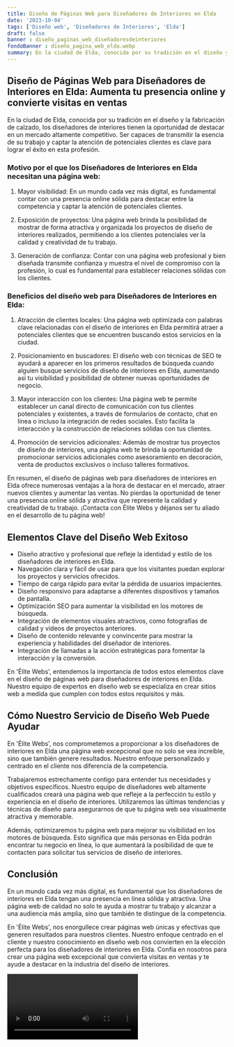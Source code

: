 ```yaml
---
title: Diseño de Páginas Web para Diseñadores de Interiores en Elda
date: '2023-10-04'
tags: ['Diseño web', 'Diseñadores de Interiores', 'Elda']
draft: false
banner : diseño_paginas_web_diseñadoresdeinteriores
fondoBanner : diseño_pagina_web_elda.webp
summary: En la ciudad de Elda, conocida por su tradición en el diseño y la fabricación de calzado, los diseñadores de interiores tienen la oportunidad de destacar en un mercado altamente competitivo. Ser capaces de transmitir la esencia de su trabajo y captar la atención de potenciales clientes es clave para lograr el éxito en esta profesión.
---
```


## Diseño de Páginas Web para Diseñadores de Interiores en Elda: Aumenta tu presencia online y convierte visitas en ventas

En la ciudad de Elda, conocida por su tradición en el diseño y la fabricación de calzado, los diseñadores de interiores tienen la oportunidad de destacar en un mercado altamente competitivo. Ser capaces de transmitir la esencia de su trabajo y captar la atención de potenciales clientes es clave para lograr el éxito en esta profesión.

### Motivo por el que los Diseñadores de Interiores en Elda necesitan una página web:

1. Mayor visibilidad: En un mundo cada vez más digital, es fundamental contar con una presencia online sólida para destacar entre la competencia y captar la atención de potenciales clientes.

2. Exposición de proyectos: Una página web brinda la posibilidad de mostrar de forma atractiva y organizada los proyectos de diseño de interiores realizados, permitiendo a los clientes potenciales ver la calidad y creatividad de tu trabajo.

3. Generación de confianza: Contar con una página web profesional y bien diseñada transmite confianza y muestra el nivel de compromiso con la profesión, lo cual es fundamental para establecer relaciones sólidas con los clientes.

### Beneficios del diseño web para Diseñadores de Interiores en Elda:

1. Atracción de clientes locales: Una página web optimizada con palabras clave relacionadas con el diseño de interiores en Elda permitirá atraer a potenciales clientes que se encuentren buscando estos servicios en la ciudad.

2. Posicionamiento en buscadores: El diseño web con técnicas de SEO te ayudará a aparecer en los primeros resultados de búsqueda cuando alguien busque servicios de diseño de interiores en Elda, aumentando así tu visibilidad y posibilidad de obtener nuevas oportunidades de negocio.

3. Mayor interacción con los clientes: Una página web te permite establecer un canal directo de comunicación con tus clientes potenciales y existentes, a través de formularios de contacto, chat en línea o incluso la integración de redes sociales. Esto facilita la interacción y la construcción de relaciones sólidas con tus clientes.

4. Promoción de servicios adicionales: Además de mostrar tus proyectos de diseño de interiores, una página web te brinda la oportunidad de promocionar servicios adicionales como asesoramiento en decoración, venta de productos exclusivos o incluso talleres formativos.

En resumen, el diseño de páginas web para diseñadores de interiores en Elda ofrece numerosas ventajas a la hora de destacar en el mercado, atraer nuevos clientes y aumentar las ventas. No pierdas la oportunidad de tener una presencia online sólida y atractiva que represente la calidad y creatividad de tu trabajo. ¡Contacta con Élite Webs y déjanos ser tu aliado en el desarrollo de tu página web!

<GifSeo />

<Cta />

## Elementos Clave del Diseño Web Exitoso

- Diseño atractivo y profesional que refleje la identidad y estilo de los diseñadores de interiores en Elda.
- Navegación clara y fácil de usar para que los visitantes puedan explorar los proyectos y servicios ofrecidos.
- Tiempo de carga rápido para evitar la pérdida de usuarios impacientes.
- Diseño responsivo para adaptarse a diferentes dispositivos y tamaños de pantalla.
- Optimización SEO para aumentar la visibilidad en los motores de búsqueda.
- Integración de elementos visuales atractivos, como fotografías de calidad y videos de proyectos anteriores.
- Diseño de contenido relevante y convincente para mostrar la experiencia y habilidades del diseñador de interiores.
- Integración de llamadas a la acción estratégicas para fomentar la interacción y la conversión.

En 'Élite Webs', entendemos la importancia de todos estos elementos clave en el diseño de páginas web para diseñadores de interiores en Elda. Nuestro equipo de expertos en diseño web se especializa en crear sitios web a medida que cumplen con todos estos requisitos y más.

## Cómo Nuestro Servicio de Diseño Web Puede Ayudar

En 'Élite Webs', nos comprometemos a proporcionar a los diseñadores de interiores en Elda una página web excepcional que no solo se vea increíble, sino que también genere resultados. Nuestro enfoque personalizado y centrado en el cliente nos diferencia de la competencia.

Trabajaremos estrechamente contigo para entender tus necesidades y objetivos específicos. Nuestro equipo de diseñadores web altamente cualificados creará una página web que refleje a la perfección tu estilo y experiencia en el diseño de interiores. Utilizaremos las últimas tendencias y técnicas de diseño para asegurarnos de que tu página web sea visualmente atractiva y memorable.

Además, optimizaremos tu página web para mejorar su visibilidad en los motores de búsqueda. Esto significa que más personas en Elda podrán encontrar tu negocio en línea, lo que aumentará la posibilidad de que te contacten para solicitar tus servicios de diseño de interiores.

## Conclusión

En un mundo cada vez más digital, es fundamental que los diseñadores de interiores en Elda tengan una presencia en línea sólida y atractiva. Una página web de calidad no solo te ayuda a mostrar tu trabajo y alcanzar a una audiencia más amplia, sino que también te distingue de la competencia. 

En 'Élite Webs', nos enorgullece crear páginas web únicas y efectivas que generen resultados para nuestros clientes. Nuestro enfoque centrado en el cliente y nuestro conocimiento en diseño web nos convierten en la elección perfecta para los diseñadores de interiores en Elda. Confía en nosotros para crear una página web excepcional que convierta visitas en ventas y te ayude a destacar en la industria del diseño de interiores.

<Video />

<CtaBot job='Diseñadores de Interiores' city='Elda'/>

<Gmaps query='Elda+españa+maps' />